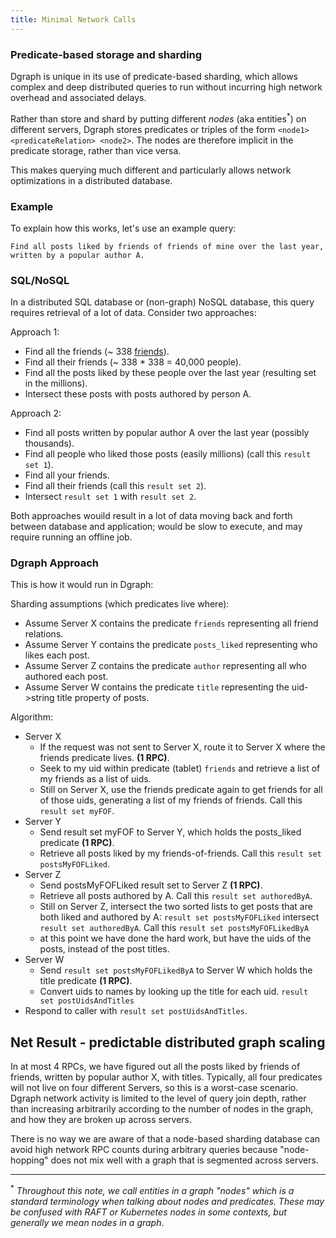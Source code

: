 ```yaml
---
title: Minimal Network Calls
---
```


### Predicate-based storage and sharding

Dgraph is unique in its use of predicate-based sharding, which allows complex
and deep distributed queries to run without incurring high network overhead and
associated delays.

Rather than store and shard by putting different _nodes_ (aka
entities<sup>\*</sup>) on different servers, Dgraph stores predicates or triples
of the form `<node1> <predicateRelation> <node2>`. The nodes are therefore
implicit in the predicate storage, rather than vice versa.

This makes querying much different and particularly allows network optimizations
in a distributed database.

### Example

To explain how this works, let's use an example query:

`Find all posts liked by friends of friends of mine over the last year, written by a popular author A.`

### SQL/NoSQL

In a distributed SQL database or (non-graph) NoSQL database, this query requires
retrieval of a lot of data. Consider two approaches:

Approach 1:

- Find all the friends (~ 338
  [friends](https://www.pewresearch.org/fact-tank/2014/02/03/what-people-like-dislike-about-facebook/)).
- Find all their friends (~ 338 \* 338 = 40,000 people).
- Find all the posts liked by these people over the last year (resulting set in
  the millions).
- Intersect these posts with posts authored by person A.

Approach 2:

- Find all posts written by popular author A over the last year (possibly
  thousands).
- Find all people who liked those posts (easily millions) (call this
  `result set 1`).
- Find all your friends.
- Find all their friends (call this `result set 2`).
- Intersect `result set 1` with `result set 2`.

Both approaches wouild result in a lot of data moving back and forth between
database and application; would be slow to execute, and may require running an
offline job.

### Dgraph Approach

This is how it would run in Dgraph:

Sharding assumptions (which predicates live where):

- Assume Server X contains the predicate `friends` representing all friend
  relations.
- Assume Server Y contains the predicate `posts_liked` representing who likes
  each post.
- Assume Server Z contains the predicate `author` representing all who authored
  each post.
- Assume Server W contains the predicate `title` representing the uid->string
  title property of posts.

Algorithm:

- Server X
  - If the request was not sent to Server X, route it to Server X where the
    friends predicate lives. **(1 RPC)**.
  - Seek to my uid within predicate (tablet) `friends` and retrieve a list of my
    friends as a list of uids.
  - Still on Server X, use the friends predicate again to get friends for all of
    those uids, generating a list of my friends of friends. Call this
    `result set myFOF`.
- Server Y
  - Send result set myFOF to Server Y, which holds the posts_liked predicate
    **(1 RPC)**.
  - Retrieve all posts liked by my friends-of-friends. Call this
    `result set postsMyFOFLiked`.
- Server Z
  - Send postsMyFOFLiked result set to Server Z **(1 RPC)**.
  - Retrieve all posts authored by A. Call this `result set authoredByA`.
  - Still on Server Z, intersect the two sorted lists to get posts that are both
    liked and authored by A: `result set postsMyFOFLiked` intersect
    `result set authoredByA`. Call this `result set postsMyFOFLikedByA`
  - at this point we have done the hard work, but have the uids of the posts,
    instead of the post titles.
- Server W
  - Send `result set postsMyFOFLikedByA` to Server W which holds the title
    predicate **(1 RPC)**.
  - Convert uids to names by looking up the title for each uid.
    `result set postUidsAndTitles`
- Respond to caller with `result set postUidsAndTitles`.

## Net Result - predictable distributed graph scaling

In at most 4 RPCs, we have figured out all the posts liked by friends of
friends, written by popular author X, with titles. Typically, all four
predicates will not live on four different Servers, so this is a worst-case
scenario. Dgraph network activity is limited to the level of query join depth,
rather than increasing arbitrarily according to the number of nodes in the
graph, and how they are broken up across servers.

There is no way we are aware of that a node-based sharding database can avoid
high network RPC counts during arbitrary queries because "node-hopping" does not
mix well with a graph that is segmented across servers.

---

<sup>\*</sup> _Throughout this note, we call entities in a graph "nodes" which
is a standard terminology when talking about nodes and predicates. These may be
confused with RAFT or Kubernetes nodes in some contexts, but generally we mean
nodes in a graph_.
